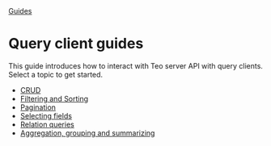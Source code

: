 <div className="breadcrumbs">
  <span className="breadcrumb">
    <a href="/docs/guides">Guides</a>
  </span>
</div>

# Query client guides

This guide introduces how to interact with Teo server API with query clients. 
Select a topic to get started.

- [CRUD](/docs/guides/query-client-guides/crud)
- [Filtering and Sorting](/docs/guides/query-client-guides/filtering-and-sorting)
- [Pagination](/docs/guides/query-client-guides/pagination)
- [Selecting fields](/docs/guides/query-client-guides/selecting-fields)
- [Relation queries](/docs/guides/query-client-guides/relation-queries)
- [Aggregation, grouping and summarizing](/docs/guides/query-client-guides/aggregation-grouping-summarizing)
